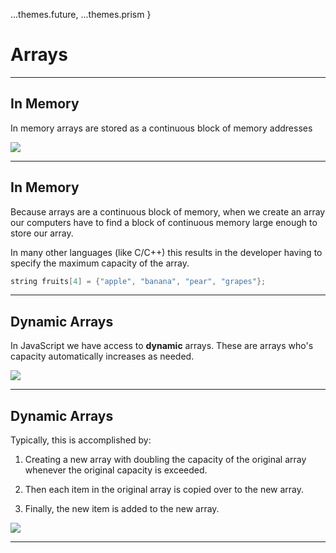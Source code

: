 
  ...themes.future,
  ...themes.prism
}

# Arrays

---

## In Memory

In memory arrays are stored as a continuous block of memory addresses

![](https://alchemycodelab.s3-us-west-2.amazonaws.com/number_array.png)

---

## In Memory

<Box p={100}>

Because arrays are a continuous block of memory, when we create an array
our computers have to find a block of continuous memory large enough to
store our array.

In many other languages (like C/C++) this results in the developer having
to specify the maximum capacity of the array.

```cpp
string fruits[4] = {"apple", "banana", "pear", "grapes"};
```

</Box>

---

## Dynamic Arrays

In JavaScript we have access to **dynamic** arrays. These are arrays who's
capacity automatically increases as needed.

![](https://alchemycodelab.s3-us-west-2.amazonaws.com/dynamic_number_array.png)

---

## Dynamic Arrays

<Split>

<Box p={100}>

Typically, this is accomplished by:

1. Creating a new array with doubling the capacity
of the original array whenever the original capacity is exceeded.

1. Then each item in the original array is copied over to the new array.

1. Finally, the new item is added to the new array.

</Box>

![](https://alchemycodelab.s3-us-west-2.amazonaws.com/dynamic_number_array_double.png)

</Split>

---
